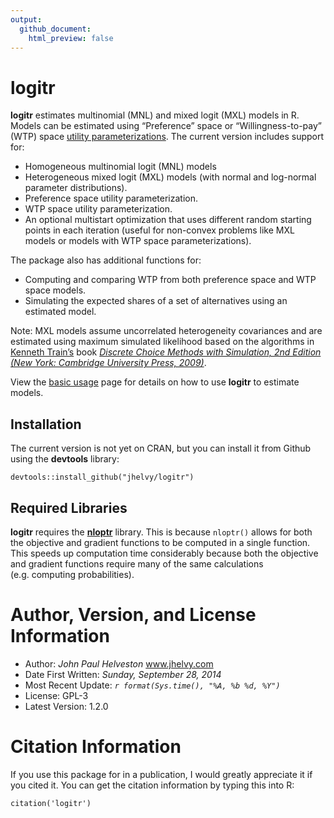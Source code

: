 ```yaml
---
output:
  github_document:
    html_preview: false
---
```


<!-- README.md is generated from README.Rmd. Please edit that file -->

# logitr

**logitr** estimates multinomial (MNL) and mixed logit (MXL) models in R. Models can be estimated using "Preference" space or "Willingness-to-pay" (WTP) space [utility parameterizations](https://jhelvy.github.io/logitr/articles/utility_models.html). The current version includes support for:

- Homogeneous multinomial logit (MNL) models
- Heterogeneous mixed logit (MXL) models (with normal and log-normal parameter distributions).
- Preference space utility parameterization.
- WTP space utility parameterization.
- An optional multistart optimization that uses different random starting points in each iteration (useful for non-convex problems like MXL models or models with WTP space parameterizations).

The package also has additional functions for:

- Computing and comparing WTP from both preference space and WTP space models.
- Simulating the expected shares of a set of alternatives using an estimated model.

Note: MXL models assume uncorrelated heterogeneity covariances and are estimated using maximum simulated likelihood based on the algorithms in [Kenneth Train's](http://eml.berkeley.edu/~train/) book [*Discrete Choice Methods with Simulation, 2nd Edition (New York: Cambridge University Press, 2009)*](http://eml.berkeley.edu/books/choice2.html).

View the [basic usage](https://jhelvy.github.io/logitr/articles/basic_usage.html) page for details on how to use **logitr** to estimate models.

## Installation

The current version is not yet on CRAN, but you can install it from Github using the **devtools** library:

```
devtools::install_github("jhelvy/logitr")
```

## Required Libraries

**logitr** requires the [**nloptr**](https://cran.r-project.org/web/packages/nloptr/index.html) library. This is because `nloptr()` allows for both the objective and gradient functions to be computed in a single function. This speeds up computation time considerably because both the objective and gradient functions require many of the same calculations (e.g. computing probabilities).

# Author, Version, and License Information

- Author: _John Paul Helveston_ [www.jhelvy.com](http://www.jhelvy.com/)
- Date First Written: _Sunday, September 28, 2014_
- Most Recent Update: _`r format(Sys.time(), "%A, %b %d, %Y")`_
- License: GPL-3
- Latest Version: 1.2.0

# Citation Information

If you use this package for in a publication, I would greatly appreciate it if you cited it. You can get the citation information by typing this into R:

```
citation('logitr')
```
